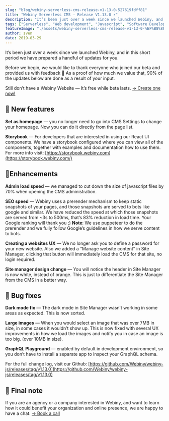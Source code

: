 ```yaml
---
slug: "blog/webiny-serverless-cms-release-v1-13-0-527619fdff81"
title: "Webiny Serverless CMS — Release V1.13.0 ⚡️"
description: "It’s been just over a week since we launched Webiny, and in this short period we have prepared a handful of updates for you."
tags: ["Serverless", "Web development", "Javascript", "Software Development", "GraphQL"]
featureImage: "./assets/webiny-serverless-cms-release-v1-13-0-%EF%B8%8F-527619fdff81/max-2524-1tFFXo3VmyFGy0iH92aF-Ow.png"
author: sven
date: 2019-03-29
---
```


It’s been just over a week since we launched Webiny, and in this short period we have prepared a handful of updates for you.

Before we begin, we would like to thank everyone who joined our beta and provided us with feedback 🙌 As a proof of how much we value that, 90% of the updates below are done as a result of your input.

Still don’t have a Webiny Website — It’s free while beta lasts.
[-> Create one now!](https://www.webiny.com/)

## 🚀 New features

**Set as homepage** — you no longer need to go into CMS Settings to change your homepage. Now you can do it directly from the page list.

**Storybook** — For developers that are interested in using our React UI components. We have a storybook configured where you can view all of the components, together with examples and documentation how to use them. For more info visit: [https://storybook.webiny.com](https://storybook.webiny.com/)

## 💅Enhancements

**Admin load speed** — we managed to cut down the size of javascript files by 70% when opening the CMS administration.

**SEO speed** — Webiny uses a prerender mechanism to keep static snapshots of your pages, and those snapshots are served to bots like google and similar. We have reduced the speed at which those snapshots are served from ~3s to 500ms, that’s 83% reduction in load time. Your Google ranking will thank you ;) **Note**: We use puppeteer to do the prerender and we fully follow Google’s guidelines in how we serve content to bots.

**Creating a websites** **UX** — We no longer ask you to define a password for your new website. Also we added a “Manage website content” in Site Manager, clicking that button will immediately load the CMS for that site, no login required.

**Site manager design change** — You will notice the header in Site Manager is now white, instead of orange. This is just to differentiate the Site Manager from the CMS in a better way.

## 🐛 Bug fixes

**Dark mode fix** — The dark mode in Site Manager wasn’t working in some areas as expected. This is now sorted.

**Large images** — When you would select an image that was over 7MB in size, in some cases it wouldn’t show up. This is now fixed with several UX improvements in how we load the images and notify you in case an image is too big. (over 10MB in size).

**GraphQL Playground** — enabled by default in development environment, so you don’t have to install a separate app to inspect your GraphQL schema.

For the full change log, visit our Github: [https://github.com/Webiny/webiny-js/releases/tag/v1.13.0](https://github.com/Webiny/webiny-js/releases/tag/v1.13.0)

## 📣 Final note

If you are an agency or a company interested in Webiny, and want to learn how it could benefit your organization and online presence, we are happy to have a chat. [-> Book a call](http://calendly.com/webiny)
